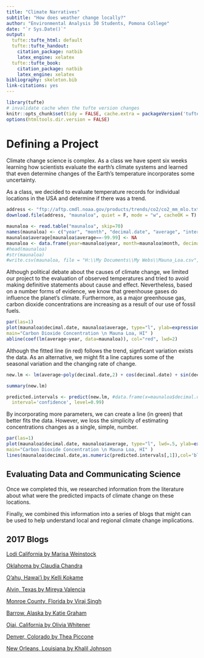 ```yaml
---
title: "Climate Narratives"
subtitle: "How does weather change locally?"
author: "Environmental Analysis 30 Students, Pomona College"
date: "`r Sys.Date()`"
output:
  tufte::tufte_html: default
  tufte::tufte_handout:
    citation_package: natbib
    latex_engine: xelatex
  tufte::tufte_book:
    citation_package: natbib
    latex_engine: xelatex
bibliography: skeleton.bib
link-citations: yes
---
```


```r
library(tufte)
# invalidate cache when the tufte version changes
knitr::opts_chunk$set(tidy = FALSE, cache.extra = packageVersion('tufte'))
options(htmltools.dir.version = FALSE)
```

# Defining a Project

Climate change science is complex. As a class we have spent six weeks learning how scientists evaluate the earth's climate systems and learned that even determine changes of the Earth's temperature incorporates some uncertainty. 

As a class, we decided to evaluate temperature records for individual locations in the USA and determine if there was a trend. 
```r
address <- "ftp://aftp.cmdl.noaa.gov/products/trends/co2/co2_mm_mlo.txt"
download.file(address, "maunaloa", quiet = F, mode = "w", cacheOK = T)

maunaloa <- read.table("maunaloa", skip=70)
names(maunaloa) <- c("year", "month", "decimal.date", "average", "interpolated", "trend", "days")
maunaloa$average[maunaloa$average==-99.99] <- NA
maunaloa <- data.frame(year=maunaloa$year, month=maunaloa$month, decimal.date=maunaloa$decimal.date, average=maunaloa$average)
#head(maunaloa)
#str(maunaloa)
#write.csv(maunaloa, file = "H:\\My Documents\\My Webs\\Mauna_Loa.csv", eol = "\n", row.names = F)
```

Although political debate about the causes of climate change, we limited our project to the evaluation of observed temperatures and tried to avoid making definitive statements about cause and effect. Nevertheless, based on a number forms of evidence, we know that greenhouse gases do influence the planet's climate. Furthermore, as a major greenhouse gas, carbon dioxide concentrations are increasing as a result of our use of fossil fuels.

```r
par(las=1)
plot(maunaloa$decimal.date, maunaloa$average, type="l", ylab=expression(CO[2]*~ "(ppm)"), xlab="Year", 
main="Carbon Dioxide Concentration \n Mauna Loa, HI" )
abline(coef(lm(average~year, data=maunaloa)), col="red", lwd=2)
```

Although the fitted line (in red) follows the trend, signficant variation exists the data. As an alternative, we might fit a line captures some of the seasonal variation and the changing rate of change. 

```r
new.lm <- lm(average~poly(decimal.date,2) + cos(decimal.date) + sin(decimal.date), data=maunaloa, na.action = na.exclude)

summary(new.lm)

predicted.intervals <- predict(new.lm, #data.frame(x=maunaloa$decimal.date), 
  interval='confidence', level=0.99)
```  
By incorporating more parameters, we can create a line (in green) that better fits the data. However, we loss the simplicity of estimating concentrations changes as a single, simple, number. 

```r
par(las=1)
plot(maunaloa$decimal.date, maunaloa$average, type="l", lwd=.5, ylab=expression(CO[2]*~ "(ppm)"), xlab="Year", 
main="Carbon Dioxide Concentration \n Mauna Loa, HI" )
lines(maunaloa$decimal.date,as.numeric(predicted.intervals[,1]),col='blueviolet',lwd=2)
```

## Evaluating Data and Communicating Science

Once we completed this, we researched information from the literature about what were the predicted impacts of climate change on these locations. 

Finally, we combined this information into a series of blogs that might can be used to help understand local and regional climate change implications. 

## 2017 Blogs

[Lodi California by Marisa Weinstock](Weinstock_Blog.html)

[Oklahoma by Claudia Chandra](Claudia_s_Blog_Post.html)

[O'ahu, Hawai'i by Kelli Kokame](Kokame_Blog.html)

[Alvin, Texas by Mireya Valencia](Valencia_Blog1.html)

[Monroe County, Florida by Viraj Singh](Singh_Blog.html)

[Barrow, Alaska by Katie Graham](Graham_Blog.html)

[Ojai, California by Olivia Whitener](Whitener_Blog.html)

[Denver, Colorado by Thea Piccone](Piccone_Blog.html)

[New Orleans, Louisiana by Khalil Johnson](Johnson_Blog.html)
